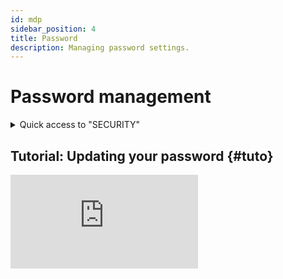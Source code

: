```yaml
---
id: mdp
sidebar_position: 4
title: Password
description: Managing password settings.
---
```

 

# <i class="fas fa-eye-slash"></i> Password management

<details>
  <summary>Quick access to "SECURITY"</summary>

  To quickly access the SECURITY section, simply type a search keyword into the search bar to find the section without manually navigating through the menus.

  Here is a *[list](/docs/act/controle/search)* – not exhaustive – of supported search keywords.
</details>

## Tutorial: Updating your password \{#tuto}
<div className={styles.ytbFrame}>
<iframe
  src="https://www.youtube.com/embed/KAKnJ42iaKg"
  title="Logging into PGS"
  frameborder="0"
  allow="accelerometer; autoplay; clipboard-write; encrypted-media; gyroscope; picture-in-picture"
  allowfullscreen>
</iframe>
</div>
